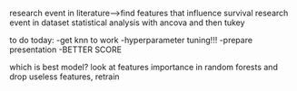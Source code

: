 research event in literature-->find features that influence survival
research event in dataset
statistical analysis with ancova and then tukey

to do today:
-get knn to work
-hyperparameter tuning!!!
-prepare presentation
-BETTER SCORE


which is best model?
look at features importance in random forests and drop useless features, retrain
